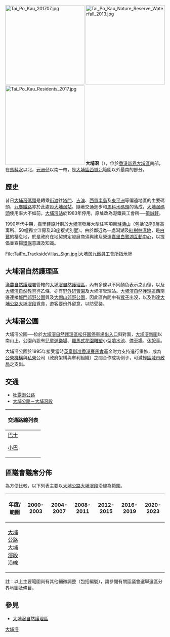 [[File:Tai_Po_Kau_201707.jpg|250px]]
[[File:Tai_Po_Kau_Nature_Reserve_Waterfall_2013.jpg|250px]]
[[File:Tai_Po_Kau_Residents_2017.jpg|250px]]
'''大埔滘'''（{{lang-en|'''Tai Po Kau'''}}），位於[[香港|香港]][[新界|新界]][[大埔區|大埔區]]南部，在[[馬料水|馬料水]]以北，[[元洲仔|元洲仔]]以南一帶，是[[大埔區|大埔區]][[西貢北|西貢北]]範圍以外最南的部分。

==歷史==
昔日[[大埔滘碼頭|大埔滘碼頭]]是轉乘[[街渡|街渡]]往[[塔門|塔門]]、[[吉澳|吉澳]]、[[西貢半島|西貢半島]]及[[東平洲|東平洲]]等偏遠地區的主要碼頭，[[九廣鐵路|九廣鐵路]]亦於此處設[[大埔滘站|大埔滘站]]。隨著交通進步和[[馬料水碼頭|馬料水碼頭]]的落成，[[大埔滘碼頭|大埔滘碼頭]]使用率大不如前，[[大埔滘站|大埔滘站]]於1983年停用，原址改為港鐵員工會所──[[策誠軒|策誠軒]]。

1990年代中期，[[嘉里建設|嘉里建設]]計劃於[[大埔滘|大埔滘]]發展大型住宅項目[[滌濤山|滌濤山]]（包括12座9層高寓所、50幢獨立洋房及28座複式別墅）。由於鄰近為一處潟湖及[[紅樹林|紅樹林]][[濕地|濕地]]，是[[白鷺|白鷺]]的棲息地，於是政府在地契規定發展商須興建及營運[[嘉里白鷺湖互動中心|嘉里白鷺湖互動中心]]，以提倡並宣揚[[環保|環保]]意識及知識。

<gallery>
File:TaiPo_TracksideVillas_Sign.jpg|大埔滘九鐵員工會所指示牌
</gallery>

==大埔滘自然護理區==
[[漁農自然護理署|漁農自然護理署]]管轄的[[大埔滘自然護理區|大埔滘自然護理區]]，內有多條以不同顏色表示之山徑，以及[[大埔滘自然教育徑|大埔滘自然教育徑]]乙條，亦有[[野外研習園|野外研習園]]及大埔滘管理站。[[大埔滘自然護理區|大埔滘自然護理區]]西南邊連接[[城門郊野公園|城門郊野公園]]與及[[大帽山郊野公園|大帽山郊野公園]]，因此區內間中有[[猴子|猴子]]出沒，以及到達[[大埔公路#大埔滘段|大埔公路大埔滘段]]覓食，遊客要份外留意，以防受襲。

==大埔滘公園==
大埔滘公園──位於[[大埔滘自然護理區|大埔滘自然護理區]][[松仔園|松仔園]][[停車場|停車場]][[出入口|出入口]]斜對面，[[大埔滘新圍|大埔滘新圍]]以南山上。公園內設有[[兒童遊樂場|兒童遊樂場]]、[[羅馬式花園|羅馬式花園]][[雕塑|雕塑]]小型[[噴水池|噴水池]]、[[停車場|停車場]]、[[休憩亭|休憩亭]]。

大埔滘公園於1995年接受當時[[英皇御准香港賽馬會|英皇御准香港賽馬會]]基金財力支持進行重修，成為[[香港公營機構|公營機構]]與[[私營|私營]]公司（政府架構與牟利組織）之間合作成功例子，可減輕[[區域市政局|區域市政局]]之支出。

==交通==
*[[吐露港公路|吐露港公路]]
*[[大埔公路#大埔滘段|大埔公路－大埔滘段]]
{| class="mw-collapsible mw-collapsed wikitable" style="background:white; margin: 0 auto; width: auto;"  
! 交通路線列表
|-
|
;[[香港巴士|巴士]]
{{九龍新界巴士簡單列表|72|72A|73A|74A|872}}
;[[香港小巴|小巴]]
{{新界專線小巴簡單列表|28K}}
{{新界專線小巴簡單列表|28S}}
|}

==區議會議席分佈==
為方便比較，以下列表主要以[[大埔公路#大埔滘段|大埔公路大埔滘段]]沿線為範圍。

{| class=wikitable
!年度/範圍!!2000-2003!!2004-2007!!2008-2011!!2012-2015!!2016-2019!!2020-2023
|-
|[[大埔公路#大埔滘段|大埔公路大埔滘段]]沿線||colspan=6|{{centre|[[大埔滘_(選區)|大埔滘]]選區}}
|}
註：以上主要範圍尚有其他細微調整（包括編號），請參閱有關區議會選舉選區分界地圖及條目。

==參見==
*[[大埔滘自然護理區|大埔滘自然護理區]]


{{大埔區}}
{{香港公園}}
[[Category:大埔滘|]]